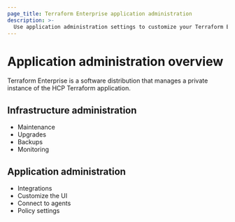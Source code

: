 ```yaml
---
page_title: Terraform Enterprise application administration
description: >-
  Use application administration settings to customize your Terraform Enterprise instance. 
---
```


# Application administration overview

Terraform Enterprise is a software distribution that manages a private instance of the HCP Terraform application.

## Infrastructure administration
- Maintenance 
- Upgrades 
- Backups 
- Monitoring

## Application administration 
- Integrations
- Customize the UI
- Connect to agents
- Policy settings
